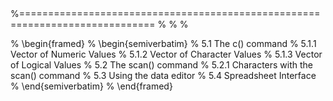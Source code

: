 




 %============================================================================= %
 %
 % \frametitle{Part 5 - Data Creation, Data Entry, Data Import and Export}
 % \begin{framed}
 % \begin{semiverbatim}
 % 5.1 The c() command 
 % 5.1.1 Vector of Numeric Values
 % 5.1.2 Vector of Character Values
 % 5.1.3 Vector of Logical Values 
 % 5.2 The scan() command 
 % 5.2.1 Characters with the scan() command
 % 5.3 Using the data editor
 % 5.4 Spreadsheet Interface 
 % \end{semiverbatim}
 % \end{framed}
 
